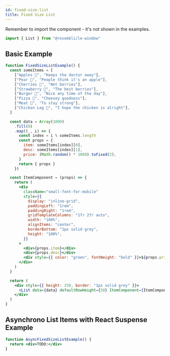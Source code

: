```yaml
---
id: fixed-size-list
title: Fixed Size List
---
```


Remember to import the component - it's not shown in the examples.

```js
import { List } from "@resembli/le-window"
```

## Basic Example


```jsx live
function FixedSizeListExample() {
  const someItems = [
    ["Apples 🍎", "Keeps the doctor away"],
    ["Pear 🍐", "People think it's an apple"],
    ["Cherries 🍒", "Not berries"],
    ["Strawberry 🍓", "The best berries"],
    ["Burger 🍔", "Nice any time of the day"],
    ["Pizza 🍕", "Cheesey goodness"],
    ["Meat 🍖", "To stay strong"],
    ["Chicken Leg 🍗", "I hope the chicken is alright"],
  ]

  const data = Array(1000)
    .fill(0)
    .map((_, i) => {
      const index = i % someItems.length
      const props = {
        item: someItems[index][0],
        desc: someItems[index][1],
        price: (Math.random() * 1000).toFixed(2),
      }
      return { props }
    })

  const ItemComponent = (props) => {
    return (
      <div
        className="small-font-for-mobile"
        style={{
          display: "inline-grid",
          paddingLeft: "1rem",
          paddingRight: "1rem",
          gridTemplateColumns: "1fr 2fr auto",
          width: "100%",
          alignItems: "center",
          borderBottom: "1px solid grey",
          height: "100%",
        }}
      >
        <div>{props.item}</div>
        <div>{props.desc}</div>
        <div style={{ color: "green", fontWeight: "bold" }}>${props.price}</div>
      </div>
    )
  }

  return (
    <div style={{ height: 250, border: "1px solid grey" }}>
      <List data={data} defaultRowHeight={50} ItemComponent={ItemComponent} />
    </div>
  )
}
```

## Asynchrono List Items with React Suspense Example

```jsx live
function AsyncFixedSizeListExample() {
  return <div>TODO:</div>
}
```
